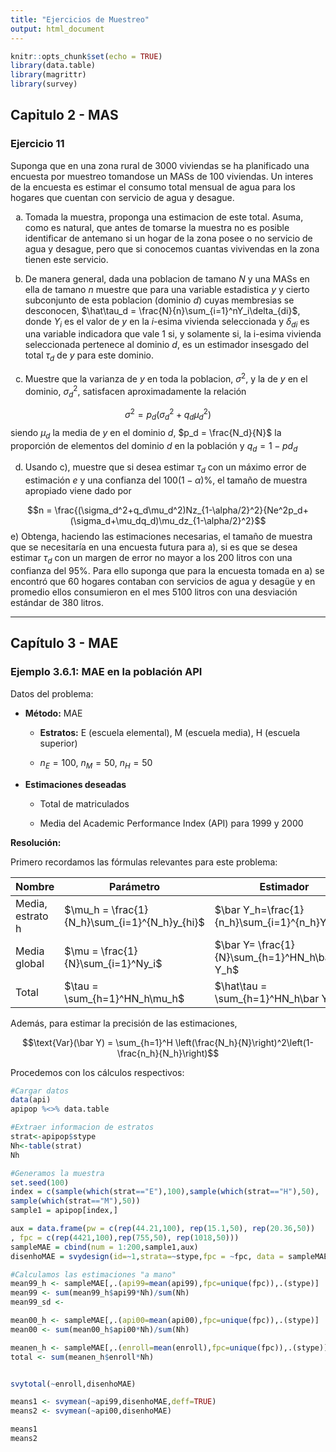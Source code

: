 ```yaml
---
title: "Ejercicios de Muestreo"
output: html_document
---
```


```r
knitr::opts_chunk$set(echo = TRUE)
library(data.table)
library(magrittr)
library(survey)
```

## Capitulo 2 - MAS

### Ejercicio 11

Suponga que en una zona rural de 3000 viviendas se ha planificado una encuesta por muestreo tomandose un MASs de 100 viviendas. Un interes de la encuesta es estimar el consumo total mensual de agua para los hogares que cuentan con servicio de agua y desague.

a) Tomada la muestra, proponga una estimacion de este total. Asuma, como es natural, que antes de tomarse la muestra no es posible identificar de antemano si un hogar de la zona posee o no servicio de agua y desague, pero que si conocemos cuantas vivivendas en la zona tienen este servicio.

b) De manera general, dada una poblacion de tamano $N$ y una MASs en ella de tamano $n$ muestre que para una variable estadistica $y$ y cierto subconjunto de esta poblacion (dominio $d$) cuyas membresias se desconocen, $\hat\tau_d = \frac{N}{n}\sum_{i=1}^nY_i\delta_{di}$, donde $Y_i$ es el valor de $y$ en la $i$-esima vivienda seleccionada y $\delta_{di}$ es una variable indicadora que vale $1$ si, y solamente si, la i-esima vivienda seleccionada pertenece al dominio $d$, es un estimador insesgado del total $\tau_d$ de $y$ para este dominio.

c) Muestre que la varianza de $y$ en toda la poblacion, $\sigma^2$, y la de $y$ en el dominio, $\sigma_d^2$, satisfacen aproximadamente la relación

$$\sigma^2 = p_d(\sigma_d^2+q_d\mu_d^2)$$
siendo $\mu_d$ la media de $y$ en el dominio $d$, $p_d = \frac{N_d}{N}$ la proporción de elementos del dominio $d$ en la población y $q_d = 1 - pd_d$

d) Usando c), muestre que si desea estimar $\tau_d$ con un máximo error de estimación $e$ y una confianza del $100(1-\alpha)\%$, el tamaño de muestra apropiado viene dado por

$$n = \frac{(\sigma_d^2+q_d\mu_d^2)Nz_{1-\alpha/2}^2}{Ne^2p_d+(\sigma_d+\mu_dq_d)\mu_dz_{1-\alpha/2}^2}$$
e) Obtenga, haciendo las estimaciones necesarias, el tamaño de muestra que se necesitaría en una encuesta futura para a), si es que se desea estimar $\tau_d$ con un margen de error no mayor a los $200$ litros con una confianza del $95\%$. Para ello suponga que para la encuesta tomada en a) se encontró que $60$ hogares contaban con servicios de agua y desagüe y en promedio ellos consumieron en el mes $5100$ litros con una desviación estándar de 380 litros.

---

## Capítulo 3 - MAE

### Ejemplo 3.6.1: MAE en la población API

Datos del problema:

* **Método:** MAE

    * **Estratos:** E (escuela elemental), M (escuela media), H (escuela superior)
    
    * $n_E = 100$, $n_M = 50$, $n_H = 50$
    
* **Estimaciones deseadas**

    * Total de matriculados
    
    * Media del Academic Performance Index (API) para 1999 y 2000

**Resolución:**

Primero recordamos las fórmulas relevantes para este problema:

Nombre|Parámetro|Estimador
------|---------|---------
Media, estrato h|$\mu_h = \frac{1}{N_h}\sum_{i=1}^{N_h}y_{hi}$|$\bar Y_h=\frac{1}{n_h}\sum_{i=1}^{n_h}Y_{hi}$
Media global|$\mu = \frac{1}{N}\sum_{i=1}^Ny_i$|$\bar Y= \frac{1}{N}\sum_{h=1}^HN_h\bar Y_h$
Total|$\tau = \sum_{h=1}^HN_h\mu_h$|$\hat\tau = \sum_{h=1}^HN_h\bar Y_h$

Además, para estimar la precisión de las estimaciones,

$$\text{Var}(\bar Y) = \sum_{h=1}^H \left(\frac{N_h}{N}\right)^2\left(1-\frac{n_h}{N_h}\right)$$

Procedemos con los cálculos respectivos:

```r
#Cargar datos
data(api)
apipop %<>% data.table

#Extraer informacion de estratos
strat<-apipop$stype
Nh<-table(strat)
Nh

#Generamos la muestra
set.seed(100)
index = c(sample(which(strat=="E"),100),sample(which(strat=="H"),50),
sample(which(strat=="M"),50))
sample1 = apipop[index,]

aux = data.frame(pw = c(rep(44.21,100), rep(15.1,50), rep(20.36,50))
, fpc = c(rep(4421,100),rep(755,50), rep(1018,50)))
sampleMAE = cbind(num = 1:200,sample1,aux)
disenhoMAE = svydesign(id=~1,strata=~stype,fpc = ~fpc, data = sampleMAE)

#Calculamos las estimaciones "a mano"
mean99_h <- sampleMAE[,.(api99=mean(api99),fpc=unique(fpc)),.(stype)]
mean99 <- sum(mean99_h$api99*Nh)/sum(Nh)
mean99_sd <- 

mean00_h <- sampleMAE[,.(api00=mean(api00),fpc=unique(fpc)),.(stype)]
mean00 <- sum(mean00_h$api00*Nh)/sum(Nh)

meanen_h <- sampleMAE[,.(enroll=mean(enroll),fpc=unique(fpc)),.(stype)]
total <- sum(meanen_h$enroll*Nh)


svytotal(~enroll,disenhoMAE)

means1 <- svymean(~api99,disenhoMAE,deff=TRUE)
means2 <- svymean(~api00,disenhoMAE)

means1
means2
```
